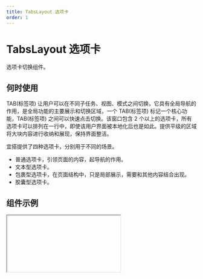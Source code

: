 ```yaml
---
title: TabsLayout 选项卡
order: 1
---
```


# TabsLayout 选项卡

选项卡切换组件。

## 何时使用

TAB(标签项) 让用户可以在不同子任务、视图、模式之间切换，它具有全局导航的作用，是全局功能的主要展示和切换区域，一个 TAB(标签项) 标记一个核心功能，TAB(标签项) 之间可以快速点击切换。该窗口包含 2 个以上的选项卡，所有选项卡可以排列在一行中，即使该用户界面被本地化后也是如此。提供平级的区域将大块内容进行收纳和展现，保持界面整洁。

宜搭提供了四种选项卡，分别用于不同的场景。

- 普通选项卡，引领页面的内容，起导航的作用。
- 文本型选项卡。
- 包裹型选项卡，在页面结构中，只是局部展示，需要和其他内容结合出现。
- 胶囊型选项卡。

## 组件示例


<Iframe url="https://www.aliwork.com/developer/tabs-layout-v2?isRenderNav=false" />

## 组件属性


<AttrTable
  dataSource={[
    {
      code: 'items',
      type: 'array',
      default: '-',
      desc: '可以设置默认激活选项、禁用选项和标签名',
    },
    {
      code: 'shape',
      type: `'pure' | 'wrapped' | 'text' | 'capsule'`,
      default: `'pure'`,
      desc: '设置选项卡形态',
    },
    {
      code: 'size',
      type: `'small' | 'medium'`,
      default: `'medium'`,
      desc: '设置标签项大小',
    },
    {
      code: 'contentPadding',
      type: `string`,
      default: `'20px 20px'`,
      desc: '设定内容区的内间距，请输入合法的 CSS padding 值',
    },
    {
      code: 'excessMode',
      type: `'slide' | 'dropdown'`,
      default: `'slide'`,
      desc: '选项卡过多时的滑动模式',
    },
    {
      code: 'tabPosition',
      type: `'top' | 'bottom' | 'left' | 'right'`,
      default: `'block'`,
      desc: '导航选项卡的位置',
    },
    {
      code: 'needBadge',
      type: 'boolean',
      default: `false`,
      desc: '开启徽标',
    },
    {
      code: 'renderBadge',
      type: `(tabItem: object) =>'dot' }`,
      default: `-`,
      desc: '徽标渲染',
    },
    {
      code: 'tabRender',
      type: `(key: string, props: object) =>ReactNode }`,
      default: `-`,
      desc: '自定义渲染选项卡',
    },
    {
      code: 'extraRender',
      type: `() =>'Extra' }`,
      default: `-`,
      desc: '渲染导航栏附加内容',
    },
    {
      code: 'onTabChange',
      type: 'function onChange(activeIndex: number, key: string)=>void',
      default: '-',
      desc: '选项卡切换事件',
    },
  ]}
/>

